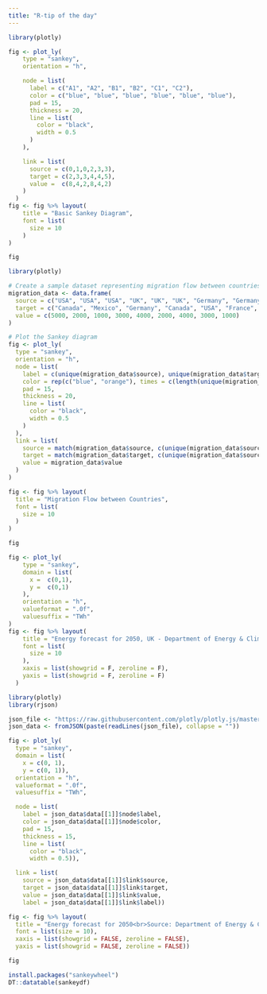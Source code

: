 ```yaml
---
title: "R-tip of the day"
---
```


```r
library(plotly)

fig <- plot_ly(
    type = "sankey",
    orientation = "h",

    node = list(
      label = c("A1", "A2", "B1", "B2", "C1", "C2"),
      color = c("blue", "blue", "blue", "blue", "blue", "blue"),
      pad = 15,
      thickness = 20,
      line = list(
        color = "black",
        width = 0.5
      )
    ),

    link = list(
      source = c(0,1,0,2,3,3),
      target = c(2,3,3,4,4,5),
      value =  c(8,4,2,8,4,2)
    )
  )
fig <- fig %>% layout(
    title = "Basic Sankey Diagram",
    font = list(
      size = 10
    )
)

fig
```

```r
library(plotly)

# Create a sample dataset representing migration flow between countries
migration_data <- data.frame(
  source = c("USA", "USA", "USA", "UK", "UK", "UK", "Germany", "Germany", "Germany"),
  target = c("Canada", "Mexico", "Germany", "Canada", "USA", "France", "UK", "USA", "France"),
  value = c(5000, 2000, 1000, 3000, 4000, 2000, 4000, 3000, 1000)
)

# Plot the Sankey diagram
fig <- plot_ly(
  type = "sankey",
  orientation = "h",
  node = list(
    label = c(unique(migration_data$source), unique(migration_data$target)),
    color = rep(c("blue", "orange"), times = c(length(unique(migration_data$source)), length(unique(migration_data$target)))),
    pad = 15,
    thickness = 20,
    line = list(
      color = "black",
      width = 0.5
    )
  ),
  link = list(
    source = match(migration_data$source, c(unique(migration_data$source), unique(migration_data$target))) - 1,
    target = match(migration_data$target, c(unique(migration_data$source), unique(migration_data$target))) - 1 + length(unique(migration_data$source)),
    value = migration_data$value
  )
)

fig <- fig %>% layout(
  title = "Migration Flow between Countries",
  font = list(
    size = 10
  )
)

fig
```

```r
fig <- plot_ly(
    type = "sankey",
    domain = list(
      x =  c(0,1),
      y =  c(0,1)
    ),
    orientation = "h",
    valueformat = ".0f",
    valuesuffix = "TWh"
)
fig <- fig %>% layout(
    title = "Energy forecast for 2050, UK - Department of Energy & Climate Change",
    font = list(
      size = 10
    ),
    xaxis = list(showgrid = F, zeroline = F),
    yaxis = list(showgrid = F, zeroline = F)
  )
```

```r
library(plotly)
library(rjson)

json_file <- "https://raw.githubusercontent.com/plotly/plotly.js/master/test/image/mocks/sankey_energy.json"
json_data <- fromJSON(paste(readLines(json_file), collapse = ""))

fig <- plot_ly(
  type = "sankey",
  domain = list(
    x = c(0, 1),
    y = c(0, 1)),
  orientation = "h",
  valueformat = ".0f",
  valuesuffix = "TWh",

  node = list(
    label = json_data$data[[1]]$node$label,
    color = json_data$data[[1]]$node$color,
    pad = 15,
    thickness = 15,
    line = list(
      color = "black",
      width = 0.5)),

  link = list(
    source = json_data$data[[1]]$link$source,
    target = json_data$data[[1]]$link$target,
    value = json_data$data[[1]]$link$value,
    label = json_data$data[[1]]$link$label)) 

fig <- fig %>% layout(
  title = "Energy forecast for 2050<br>Source: Department of Energy & Climate Change, Tom Counsell via <a href='https://bost.ocks.org/mike/sankey/'>Mike Bostock</a>",
  font = list(size = 10),
  xaxis = list(showgrid = FALSE, zeroline = FALSE),
  yaxis = list(showgrid = FALSE, zeroline = FALSE))

fig
```
```r
install.packages("sankeywheel")
DT::datatable(sankeydf)
```

